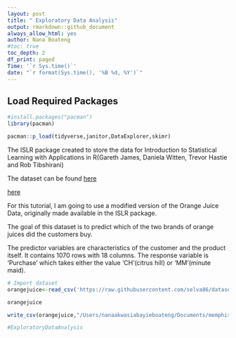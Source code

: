 ```yaml
---
layout: post
title: " Exploratory Data Analysis"
output: rmarkdown::github_document
always_allow_html: yes
author: Nana Boateng
#toc: true
toc_depth: 2
df_print: paged
Time: '`r Sys.time()`'
date: "`r format(Sys.time(), '%B %d, %Y')`"
---
```





Load Required Packages
---------------------------------

```r
#install.packages("pacman")
library(pacman)

pacman::p_load(tidyverse,janitor,DataExplorer,skimr)


```


The ISLR package created to store the  data for  Introduction to Statistical Learning with Applications in R(Gareth James, Daniela Witten, Trevor Hastie and Rob Tibshirani)

The dataset can be found [here]("https://www.machinelearningplus.com/machine-learning/caret-package/#63preparethetestdatasetandpredict")

[here](http://rmarkdown.rstudio.com)

For this tutorial, I am going to use a modified version of the Orange Juice Data, originally made available in the ISLR package.

The goal of this dataset is to predict which of the two brands of orange juices did the customers buy.

The predictor variables are characteristics of the customer and the product itself. It contains 1070 rows with 18 columns. The response variable is ‘Purchase’ which takes either the value ‘CH'(citrus hill) or ‘MM'(minute maid).

```r
# Import dataset
orangejuice<-read_csv('https://raw.githubusercontent.com/selva86/datasets/master/orange_juice_withmissing.csv')

orangejuice

write_csv(orangejuice,"/Users/nanaakwasiabayieboateng/Documents/memphisclassesbooks/DataMiningscience/orangejuice.csv")

#ExploratoryDataAnalysis
```


